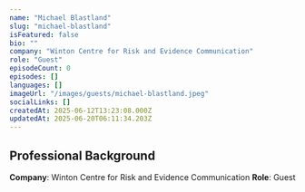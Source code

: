```yaml
---
name: "Michael Blastland"
slug: "michael-blastland"
isFeatured: false
bio: ""
company: "Winton Centre for Risk and Evidence Communication"
role: "Guest"
episodeCount: 0
episodes: []
languages: []
imageUrl: "/images/guests/michael-blastland.jpeg"
socialLinks: []
createdAt: 2025-06-12T13:23:08.000Z
updatedAt: 2025-06-20T06:11:34.203Z
---
```


## Professional Background

**Company**: Winton Centre for Risk and Evidence Communication
**Role**: Guest
